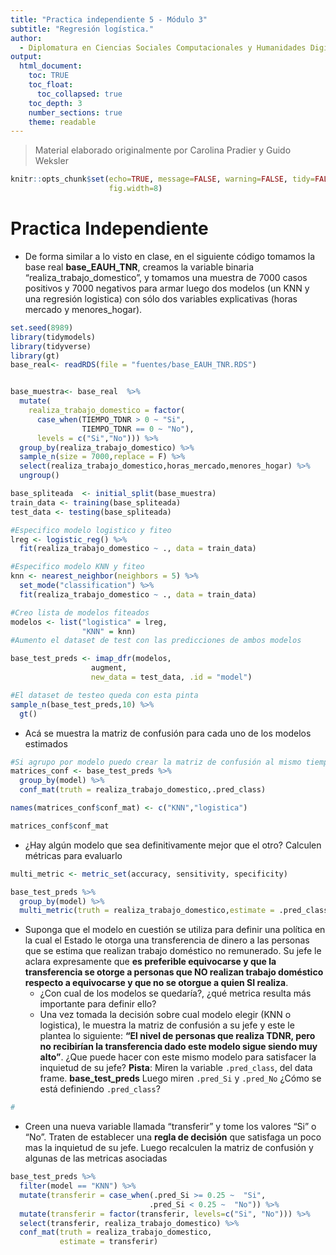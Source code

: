 ```yaml
---
title: "Practica independiente 5 - Módulo 3"
subtitle: "Regresión logística."
author: 
  - Diplomatura en Ciencias Sociales Computacionales y Humanidades Digitales (IDAES-UNSAM).
output: 
  html_document:
    toc: TRUE
    toc_float:
      toc_collapsed: true
    toc_depth: 3
    number_sections: true
    theme: readable
---
```


> Material elaborado originalmente por Carolina Pradier y Guido Weksler

```r
knitr::opts_chunk$set(echo=TRUE, message=FALSE, warning=FALSE, tidy=FALSE,
                      fig.width=8)
```

# Practica Independiente    
- De forma similar a lo visto en clase, en el siguiente código tomamos la base real **base_EAUH_TNR**, creamos la variable binaria "realiza_trabajo_domestico", y tomamos una muestra de 7000 casos positivos y 7000 negativos para armar luego dos modelos (un KNN y una regresión logistica) con sólo dos variables explicativas (horas mercado y menores_hogar).          


```r
set.seed(8989)
library(tidymodels)
library(tidyverse)
library(gt)
base_real<- readRDS(file = "fuentes/base_EAUH_TNR.RDS")


base_muestra<- base_real  %>% 
  mutate(
    realiza_trabajo_domestico = factor(
      case_when(TIEMPO_TDNR > 0 ~ "Si",
                TIEMPO_TDNR == 0 ~ "No"),
      levels = c("Si","No"))) %>%    
  group_by(realiza_trabajo_domestico) %>% 
  sample_n(size = 7000,replace = F) %>% 
  select(realiza_trabajo_domestico,horas_mercado,menores_hogar) %>% 
  ungroup()

base_spliteada  <- initial_split(base_muestra)
train_data <- training(base_spliteada)
test_data <- testing(base_spliteada) 

#Especifico modelo logistico y fiteo
lreg <- logistic_reg() %>% 
  fit(realiza_trabajo_domestico ~ ., data = train_data)

#Especifico modelo KNN y fiteo
knn <- nearest_neighbor(neighbors = 5) %>% 
  set_mode("classification") %>% 
  fit(realiza_trabajo_domestico ~ ., data = train_data)

#Creo lista de modelos fiteados
modelos <- list("logistica" = lreg,
                "KNN" = knn)
#Aumento el dataset de test con las predicciones de ambos modelos

base_test_preds <- imap_dfr(modelos,
                  augment, 
                  new_data = test_data, .id = "model")

#El dataset de testeo queda con esta pinta
sample_n(base_test_preds,10) %>% 
  gt()

```
- Acá se muestra la matriz de confusión para cada uno de los modelos estimados
```r
#Si agrupo por modelo puedo crear la matriz de confusión al mismo tiempo para cada uno de ellos, pero queda almacenada como una lista
matrices_conf <- base_test_preds %>% 
  group_by(model) %>% 
  conf_mat(truth = realiza_trabajo_domestico,.pred_class)

names(matrices_conf$conf_mat) <- c("KNN","logistica")

matrices_conf$conf_mat
```

- ¿Hay algún modelo que sea definitivamente mejor que el otro? Calculen métricas para evaluarlo

```r
multi_metric <- metric_set(accuracy, sensitivity, specificity)

base_test_preds %>% 
  group_by(model) %>% 
  multi_metric(truth = realiza_trabajo_domestico,estimate = .pred_class)
```

- Suponga que el modelo en cuestión se utiliza para definir una política en la cual el Estado le otorga una transferencia de dinero a las personas que se estima que realizan trabajo doméstico no remunerado. Su jefe le aclara expresamente que **es preferible equivocarse y que la transferencia se otorge a personas que NO realizan trabajo doméstico respecto a equivocarse y que no se otorgue a quien SI realiza**.   
  - ¿Con cual de los modelos se quedaría?, ¿qué metrica resulta más importante para definir ello?
  - Una vez tomada la decisión sobre cual modelo elegir (KNN o logistica), le muestra la matriz de confusión a su jefe y este le plantea lo siguiente: **"El nivel de personas que realiza TDNR, pero no recibirían la transferencia dado este modelo  sigue siendo muy alto"**. ¿Que puede hacer con este mismo modelo para satisfacer la inquietud de su jefe? **Pista**: Miren la variable `.pred_class`, del data frame. **base_test_preds** Luego miren `.pred_Si` y `.pred_No`  ¿Cómo se está definiendo `.pred_class`?
  
```r
#
```
  - Creen una nueva variable llamada "transferir" y tome los valores "Si" o "No". Traten de establecer una **regla de decisión** que satisfaga un poco mas la inquietud de su jefe. Luego recalculen la matriz de confusión y algunas de las metricas asociadas

```r
base_test_preds %>% 
  filter(model == "KNN") %>% 
  mutate(transferir = case_when(.pred_Si >= 0.25 ~  "Si",
                               .pred_Si < 0.25 ~  "No")) %>% 
  mutate(transferir = factor(transferir, levels=c("Si", "No"))) %>% 
  select(transferir, realiza_trabajo_domestico) %>% 
  conf_mat(truth = realiza_trabajo_domestico, 
           estimate = transferir)
```

